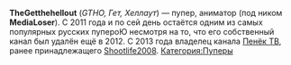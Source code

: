 {{Пупер|title1 = TheGetthehellout|image1 = PenekTV.jpg|имя_фамилия =|сферы_творчества = RYTP, анимация|город =|когда_начал = 2010|канал = [https://www.youtube.com/user/PenekTV PenekTV]|соцсети=https://vk.com/imgtho Паблик ВК}}


'''TheGetthehellout''' (''GTHO, Гет, Хеллаут'') — пупер, аниматор (под ником '''MediaLoser'''). С 2011 года и по сей день остаётся одним из самых популярных русских пупероЮ несмотря на то, что его собственный канал был удалён ещё в 2012. С 2013 года владелец канала [[Пенёк ТВ]], ранее принадлежащего [[Shootlife2008]]. 
[[Категория:Пуперы]]